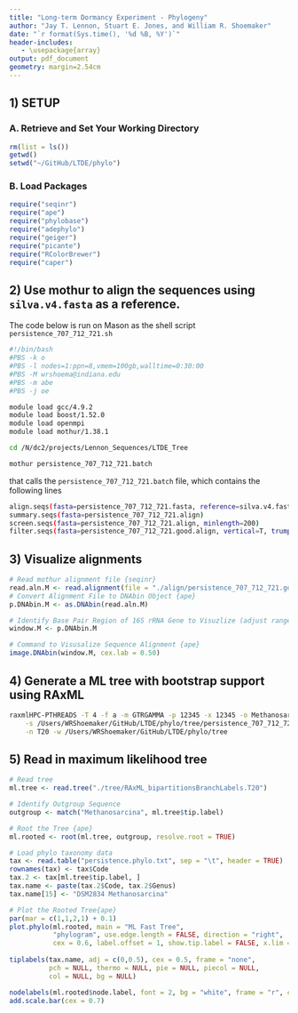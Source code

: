 ```yaml
---
title: "Long-term Dormancy Experiment - Phylogeny"
author: "Jay T. Lennon, Stuart E. Jones, and William R. Shoemaker"
date: "`r format(Sys.time(), '%d %B, %Y')`"
header-includes:
   - \usepackage{array}
output: pdf_document
geometry: margin=2.54cm
---
```


## 1) SETUP
### A. Retrieve and Set Your Working Directory

```r
rm(list = ls())
getwd()
setwd("~/GitHub/LTDE/phylo")
```


### B. Load Packages 

```r
require("seqinr")
require("ape")
require("phylobase")
require("adephylo")
require("geiger") 
require("picante")
require("RColorBrewer")
require("caper")
```


## 2) Use mothur to align the sequences using `silva.v4.fasta` as a reference. 

The code below is run on Mason as the shell script `persistence_707_712_721.sh`
```bash
#!/bin/bash
#PBS -k o
#PBS -l nodes=1:ppn=8,vmem=100gb,walltime=0:30:00
#PBS -M wrshoema@indiana.edu
#PBS -m abe
#PBS -j oe

module load gcc/4.9.2
module load boost/1.52.0
module load openmpi
module load mothur/1.38.1

cd /N/dc2/projects/Lennon_Sequences/LTDE_Tree

mothur persistence_707_712_721.batch
```

that calls the `persistence_707_712_721.batch` file, which contains the following lines
```bash
align.seqs(fasta=persistence_707_712_721.fasta, reference=silva.v4.fasta, flip=T, processors=4)
summary.seqs(fasta=persistence_707_712_721.align)
screen.seqs(fasta=persistence_707_712_721.align, minlength=200)
filter.seqs(fasta=persistence_707_712_721.good.align, vertical=T, trump=.)
```



## 3) Visualize alignments
```r
# Read mothur alignment file {seqinr}
read.aln.M <- read.alignment(file = "./align/persistence_707_712_721.good.filter.fasta", format = 'fasta')
# Convert Alignment File to DNAbin Object {ape}
p.DNAbin.M <- as.DNAbin(read.aln.M) 

# Identify Base Pair Region of 16S rRNA Gene to Visuzlize (adjust range)
window.M <- p.DNAbin.M

# Command to Visusalize Sequence Alignment {ape}
image.DNAbin(window.M, cex.lab = 0.50) 
```



## 4) Generate a ML tree with bootstrap support using RAxML
```bash
raxmlHPC-PTHREADS -T 4 -f a -m GTRGAMMA -p 12345 -x 12345 -o Methanosarcina -# autoMRE \
    -s /Users/WRShoemaker/GitHub/LTDE/phylo/tree/persistence_707_712_721.good.filter.fasta \
    -n T20 -w /Users/WRShoemaker/GitHub/LTDE/phylo/tree
```

## 5) Read in maximum likelihood tree
```r
# Read tree
ml.tree <- read.tree("./tree/RAxML_bipartitionsBranchLabels.T20")

# Identify Outgroup Sequence
outgroup <- match("Methanosarcina", ml.tree$tip.label)

# Root the Tree {ape}
ml.rooted <- root(ml.tree, outgroup, resolve.root = TRUE)

# Load phylo taxonomy data
tax <- read.table("persistence.phylo.txt", sep = "\t", header = TRUE)
rownames(tax) <- tax$Code
tax.2 <- tax[ml.tree$tip.label, ]
tax.name <- paste(tax.2$Code, tax.2$Genus)
tax.name[15] <- "DSM2834 Methanosarcina"

# Plot the Rooted Tree{ape}
par(mar = c(1,1,2,1) + 0.1)
plot.phylo(ml.rooted, main = "ML Fast Tree", 
           "phylogram", use.edge.length = FALSE, direction = "right",
           cex = 0.6, label.offset = 1, show.tip.label = FALSE, x.lim = 30)
           
tiplabels(tax.name, adj = c(0,0.5), cex = 0.5, frame = "none",
          pch = NULL, thermo = NULL, pie = NULL, piecol = NULL,
          col = NULL, bg = NULL)

nodelabels(ml.rooted$node.label, font = 2, bg = "white", frame = "r", cex = 0.5)
add.scale.bar(cex = 0.7)
```

